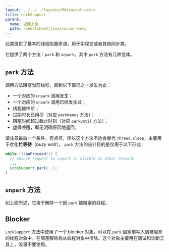 ```yaml
---
layout: ../../../layouts/MdxLayout.astro
title: LockSupport
parent:
  name: 返回上级
  path: /cheatsheet/java/concurrency
---
```


此类提供了基本的线程阻塞原语，用于实现锁或者其他同步类。

它提供了两个方法：`park` 和 `unpark`。其中 `park` 方法有几种变体。

## `park` 方法

调用方法阻塞当前线程，直到以下情况之一发生为止：

- 一个对应的 `unpark` 调用发生；
- 一个对应的 `unpark` 调用已经发生过；
- 线程被中断；
- 过期时长已用尽（对应 `parkNanos` 方法）；
- 阻塞时间超过截止时刻（对应 `parkUntil` 方法）；
- 虚假唤醒，即无明确原因地返回。

请注意最后一个条件，有点坑，所以这个方法不适合替代 `Thread.sleep`，主要用于优化**忙等待**（_buzy wait_）。
`park` 方法的设计目的是仅用于以下形式：

```java
while (!canProceed()) {
  // ensure request to unpark is visible to other threads
  ...
  LockSupport.park(..);
}
```

## `unpark` 方法

如上面所述，它用于解除一个因 `park` 被阻塞的线程。

## Blocker

`LockSupport` 方法中使用了一个 blocker 对象，可以在 `park` 阻塞前写入到被阻塞的线程对象中，在阻塞解除后从线程对象中清除。这个对象主要用在调试和诊断工具上，没事不要使用。
